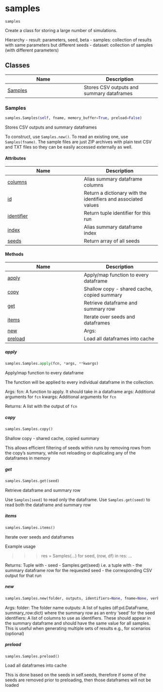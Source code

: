 # samples { #starsim.samples }

`samples`

Create a class for storing a large number of simulations.

Hierarchy
- result: parameters, seed, beta
- samples: collection of results with same parameters but different seeds
- dataset: collection of samples (with different parameters)

## Classes

| Name | Description |
| --- | --- |
| [Samples](#starsim.samples.Samples) | Stores CSV outputs and summary dataframes |

### Samples { #starsim.samples.Samples }

```python
samples.Samples(self, fname, memory_buffer=True, preload=False)
```

Stores CSV outputs and summary dataframes

To construct, use ``Samples.new()``. To read an existing one, use ``Samples(fname)``.
The sample files are just ZIP archives with plain text CSV and TXT files so they
can be easily accessed externally as well.

#### Attributes

| Name | Description |
| --- | --- |
| [columns](#starsim.samples.Samples.columns) | Alias summary dataframe columns |
| [id](#starsim.samples.Samples.id) | Return a dictionary with the identifiers and associated values |
| [identifier](#starsim.samples.Samples.identifier) | Return tuple identifier for this run |
| [index](#starsim.samples.Samples.index) | Alias summary dataframe index |
| [seeds](#starsim.samples.Samples.seeds) | Return array of all seeds |

#### Methods

| Name | Description |
| --- | --- |
| [apply](#starsim.samples.Samples.apply) | Apply/map function to every dataframe |
| [copy](#starsim.samples.Samples.copy) | Shallow copy - shared cache, copied summary |
| [get](#starsim.samples.Samples.get) | Retrieve dataframe and summary row |
| [items](#starsim.samples.Samples.items) | Iterate over seeds and dataframes |
| [new](#starsim.samples.Samples.new) | Args: |
| [preload](#starsim.samples.Samples.preload) | Load all dataframes into cache |

##### apply { #starsim.samples.Samples.apply }

```python
samples.Samples.apply(fcn, *args, **kwargs)
```

Apply/map function to every dataframe

The function will be applied to every individual dataframe in the collection.

Args:
    fcn: A function to apply. It should take in a dataframe
    args: Additional arguments for ``fcn``
    kwargs: Additional arguments for ``fcn``

Returns: A list with the output of ``fcn``

##### copy { #starsim.samples.Samples.copy }

```python
samples.Samples.copy()
```

Shallow copy - shared cache, copied summary

This allows efficient filtering of seeds within runs by removing rows from
the copy's summary, while not reloading or duplicating any of the dataframes
in memory

##### get { #starsim.samples.Samples.get }

```python
samples.Samples.get(seed)
```

Retrieve dataframe and summary row

Use ``Samples[seed]`` to read only the dataframe.
Use ``Samples.get(seed)`` to read both the dataframe and summary row

##### items { #starsim.samples.Samples.items }

```python
samples.Samples.items()
```

Iterate over seeds and dataframes

Example usage

>>> res = Samples(...)
>>> for seed, (row, df) in res:
>>>     ...

Returns: Tuple with
    - seed
    - Samples.get(seed) i.e. a tuple with
        - the summary dataframe row for the requested seed
        - the corresponding CSV output for that run

##### new { #starsim.samples.Samples.new }

```python
samples.Samples.new(folder, outputs, identifiers=None, fname=None, verbose=True)
```

Args:
    folder: The folder name
    outputs: A list of tuples (df:pd.DataFrame, summary_row:dict) where the summary row as an entry 'seed' for the seed
    identifiers: A list of columns to use as identifiers. These should appear in the summary dataframe and should have the
                 same value for all samples. This is useful when generating multiple sets of results e.g., for scenarios (optional)

##### preload { #starsim.samples.Samples.preload }

```python
samples.Samples.preload()
```

Load all dataframes into cache

This is done based on the seeds in self.seeds, therefore if some of the seeds
are removed prior to preloading, then those dataframes will not be loaded